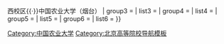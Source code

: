 {{Navbox
| name   = 中国农业大学
| title  = [[中国农业大学|{{color|white|中国农业大学}}]]
|titlestyle = background:#00873C;color:white;
| bodyclass = hlist
| group1 = 历史
| list1  = （[[京师大学堂农科大学]]{{to}}[[北京大学]]农学院）+（[[清华学校农科]]{{to}}[[清华大学农学院]]）+（[[延安自然科学院]]生物系{{to}}[[华北大学]]农学院）{{to}}[[北京农业大学]]+（[[北京机械化农业学院]]{{to}}[[北京农业机械化学院]]{{to}}[[北京农业工程大学]]）{{to}}[[中国农业大学]]
| group2 = 校区
| list2  = 东校区{{·}}西校区{{·}}中国农业大学（烟台）
| group3 = 
| list3  = 
| group4 = 
| list4  = 
| group5 = 
| list5  = 
| group6 = 
| list6  = 
}}<noinclude>
{{collapsible option}}
[[Category:中国农业大学]]
[[Category:北京高等院校导航模板]]
</noinclude>